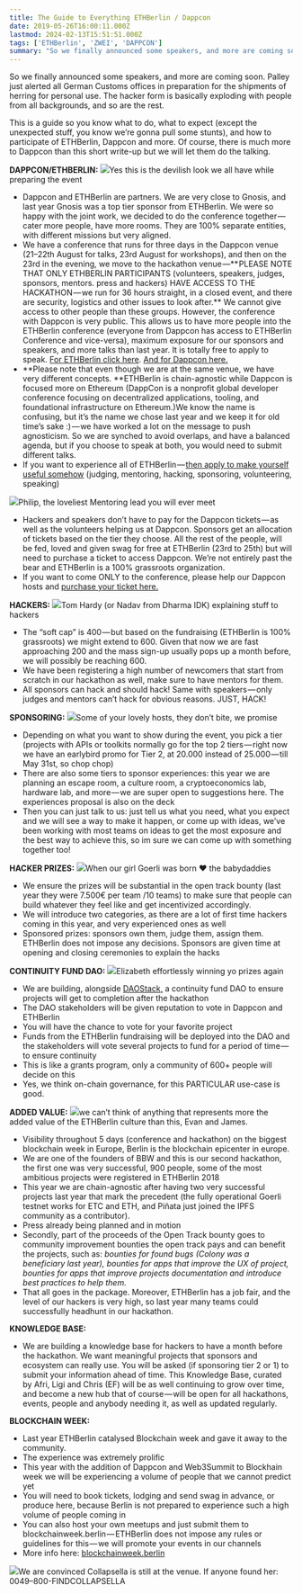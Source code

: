 ```yaml
---
title: The Guide to Everything ETHBerlin / Dappcon
date: 2019-05-26T16:00:11.000Z
lastmod: 2024-02-13T15:51:51.000Z
tags: ['ETHBerlin', 'ZWEI', 'DAPPCON']
summary: "So we finally announced some speakers, and more are coming soon. Palley just alerted all German Customs offices in preparation for the…"
---
```


So we finally announced some speakers, and more are coming soon. Palley just alerted all German Customs offices in preparation for the shipments of herring for personal use. The hacker form is basically exploding with people from all backgrounds, and so are the rest.

This is a guide so you know what to do, what to expect (except the unexpected stuff, you know we’re gonna pull some stunts), and how to participate of ETHBerlin, Dappcon and more. Of course, there is much more to Dappcon than this short write-up but we will let them do the talking.

**DAPPCON/ETHBERLIN:**
![](https://cdn-images-1.medium.com/max/800/1*aBylv6rXHHMQqm70y_N-ew.jpeg)Yes this is the devilish look we all have while preparing the event
- Dappcon and ETHBerlin are partners. We are very close to Gnosis, and last year Gnosis was a top tier sponsor from ETHBerlin. We were so happy with the joint work, we decided to do the conference together — cater more people, have more rooms. They are 100% separate entities, with different missions but very aligned.
- We have a conference that runs for three days in the Dappcon venue (21–22th August for talks, 23rd August for workshops), and then on the 23rd in the evening, we move to the hackathon venue —** PLEASE NOTE THAT ONLY ETHBERLIN PARTICIPANTS (volunteers, speakers, judges, sponsors, mentors. press and hackers) HAVE ACCESS TO THE HACKATHON — we run for 36 hours straight, in a closed event, and there are security, logistics and other issues to look after.** We cannot give access to other people than these groups. However, the conference with Dappcon is very public. This allows us to have more people into the ETHBerlin conference (everyone from Dappcon has access to ETHBerlin Conference and vice-versa), maximum exposure for our sponsors and speakers, and more talks than last year. It is totally free to apply to speak. [For ETHBerlin click here](https://ethberlinzwei.com/speak.html). [And for Dappcon here.](https://gnosis1.typeform.com/to/ZNV6Wf)
- **Please note that even though we are at the same venue, we have very different concepts. **ETHBerlin is chain-agnostic while Dappcon is focused more on Ethereum (DappCon is a nonprofit global developer conference focusing on decentralized applications, tooling, and foundational infrastructure on Ethereum.)We know the name is confusing, but it’s the name we chose last year and we keep it for old time’s sake :) — we have worked a lot on the message to push agnosticism. So we are synched to avoid overlaps, and have a balanced agenda, but if you choose to speak at both, you would need to submit different talks.
- If you want to experience all of ETHBerlin — [then apply to make yourself useful somehow](https://ethberlinzwei.com) (judging, mentoring, hacking, sponsoring, volunteering, speaking)

![](https://cdn-images-1.medium.com/max/800/1*5pukyVaUw6tHiTfY7E17NA.jpeg)Philip, the loveliest Mentoring lead you will ever meet
- Hackers and speakers don’t have to pay for the Dappcon tickets — as well as the volunteers helping us at Dappcon. Sponsors get an allocation of tickets based on the tier they choose. All the rest of the people, will be fed, loved and given swag for free at ETHBerlin (23rd to 25th) but will need to purchase a ticket to access Dappcon. We’re not entirely past the bear and ETHBerlin is a 100% grassroots organization.
- If you want to come ONLY to the conference, please help our Dappcon hosts and [purchase your ticket here.](https://www.weezevent.com/dappcon-2)

**HACKERS:**
![](https://cdn-images-1.medium.com/max/800/1*J_xkPune4bXGu-6k378IUA.jpeg)Tom Hardy (or Nadav from Dharma IDK) explaining stuff to hackers
- The “soft cap” is 400 — but based on the fundraising (ETHBerlin is 100% grassroots) we might extend to 600. Given that now we are fast approaching 200 and the mass sign-up usually pops up a month before, we will possibly be reaching 600.
- We have been registering a high number of newcomers that start from scratch in our hackathon as well, make sure to have mentors for them.
- All sponsors can hack and should hack! Same with speakers — only judges and mentors can’t hack for obvious reasons. JUST, HACK!

**SPONSORING:**
![](https://cdn-images-1.medium.com/max/800/1*LGGHWUQ119YoG2qZROjikQ.jpeg)Some of your lovely hosts, they don’t bite, we promise
- Depending on what you want to show during the event, you pick a tier (projects with APIs or toolkits normally go for the top 2 tiers — right now we have an earlybird promo for Tier 2, at 20.000 instead of 25.000 — till May 31st, so chop chop)
- There are also some tiers to sponsor experiences: this year we are planning an escape room, a culture room, a cryptoeconomics lab, hardware lab, and more — we are super open to suggestions here. The experiences proposal is also on the deck
- Then you can just talk to us: just tell us what you need, what you expect and we will see a way to make it happen, or come up with ideas, we’ve been working with most teams on ideas to get the most exposure and the best way to achieve this, so im sure we can come up with something together too!

**HACKER PRIZES:**
![](https://cdn-images-1.medium.com/max/800/1*a8EdSe64_1hh_7dsWVAWRg.jpeg)When our girl Goerli was born ❤ the babydaddies
- We ensure the prizes will be substantial in the open track bounty (last year they were 7.500€ per team /10 teams) to make sure that people can build whatever they feel like and get incentivized accordingly.
- We will introduce two categories, as there are a lot of first time hackers coming in this year, and very experienced ones as well
- Sponsored prizes: sponsors own them, judge them, assign them. ETHBerlin does not impose any decisions. Sponsors are given time at opening and closing ceremonies to explain the hacks

**CONTINUITY FUND DAO:**
![](https://cdn-images-1.medium.com/max/800/1*OvTKPhPLTxygaOVz38lb0g.jpeg)Elizabeth effortlessly winning yo prizes again
- We are building, alongside [DAOStack,](https://daostack.io) a continuity fund DAO to ensure projects will get to completion after the hackathon
- The DAO stakeholders will be given reputation to vote in Dappcon and ETHBerlin
- You will have the chance to vote for your favorite project
- Funds from the ETHBerlin fundraising will be deployed into the DAO and the stakeholders will vote several projects to fund for a period of time — to ensure continuity
- This is like a grants program, only a community of 600+ people will decide on this
- Yes, we think on-chain governance, for this PARTICULAR use-case is good.

**ADDED VALUE:**
![](https://cdn-images-1.medium.com/max/800/1*Y0OKCecZ3lOnEllWYcKS7A.jpeg)we can’t think of anything that represents more the added value of the ETHBerlin culture than this, Evan and James.
- Visibility throughout 5 days (conference and hackathon) on the biggest blockchain week in Europe, Berlin is the blockchain epicenter in europe.
- We are one of the founders of BBW and this is our second hackathon, the first one was very successful, 900 people, some of the most ambitious projects were registered in ETHBerlin 2018
- This year we are chain-agnostic after having two very successful projects last year that mark the precedent (the fully operational Goerli testnet works for ETC and ETH, and Piñata just joined the IPFS community as a contributor).
- Press already being planned and in motion
- Secondly, part of the proceeds of the Open Track bounty goes to community improvement bounties the open track pays and can benefit the projects, such as: *bounties for found bugs (Colony was a beneficiary last year), bounties for apps that improve the UX of project, bounties for apps that improve projects documentation and introduce best practices to help them.*
- That all goes in the package. Moreover, ETHBerlin has a job fair, and the level of our hackers is very high, so last year many teams could successfully headhunt in our hackathon.

**KNOWLEDGE BASE:**

- We are building a knowledge base for hackers to have a month before the hackathon. We want meaningful projects that sponsors and ecosystem can really use. You will be asked (if sponsoring tier 2 or 1) to submit your information ahead of time. This Knowledge Base, curated by Afri, Ligi and Chris (EF) will be as well continuing to grow over time, and become a new hub that of course — will be open for all hackathons, events, people and anybody needing it, as well as updated regularly.

**BLOCKCHAIN WEEK:**

- Last year ETHBerlin catalysed Blockchain week and gave it away to the community.
- The experience was extremely prolific
- This year with the addition of Dappcon and Web3Summit to Blockhain week we will be experiencing a volume of people that we cannot predict yet
- You will need to book tickets, lodging and send swag in advance, or produce here, because Berlin is not prepared to experience such a high volume of people coming in
- You can also host your own meetups and just submit them to blockchainweek.berlin — ETHBerlin does not impose any rules or guidelines for this — we will promote your events in our channels
- More info here: [blockchainweek.berlin](https://blockchainweek.berlin/)

![](https://cdn-images-1.medium.com/max/800/1*FXDndup9WyCNikJk6IB2pA.jpeg)We are convinced Collapsella is still at the venue. If anyone found her: 0049–800-FINDCOLLAPSELLA
